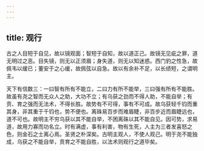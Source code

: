 ```yaml
---
---
---
```

title: 观行
---




古之人目短于自见，故以镜观面；智短于自知，故以道正己。故镜无见疵之罪，道无明过之恶。目失镜，则无以正须眉；身失道，则无以知迷惑。西门豹之性急，故佩韦以缓已；董安于之心缓，故佩弦以自急。故以有余补不足，以长绩短，之谓明主。

天下有信数三：一曰智有所有不能立，二曰力有所不能举，三曰强有所有不能胜。故虽有尧之智而无众人之助，大功不立；有乌获之劲而不得人助，不能自举；有贲、育之强而无法术，不得长胜。故势有不可得，事有不可成。故乌获轻千钧而重其身，非其重于千钧也，势不便也。离硃易百步而难眉睫，非百步近而眉睫远也，道不可也。故明主不穷乌获以其不能自举，不困离硃以其不能自见。因可势，求易道，故用力寡而功名立。时有满虚，事有利害，物有生死，人主为三者发喜怒之色，则金石之士离心焉。圣贤之朴深矣。古明主观人，不使人观己。明于尧不能独成，乌获之不能自举，贲育之不能自胜，以法术则观行之道毕矣。